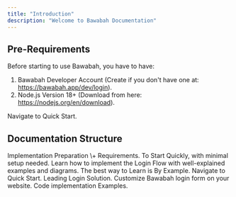 ```yaml
---
title: "Introduction"
description: "Welcome to Bawabah Documentation"
---
```


## Pre-Requirements

Before starting to use Bawabah, you have to have:

1. Bawabah Developer Account (Create if you don't have one at: https://bawabah.app/dev/login).
2. Node.js Version 18\+ (Download from here: https://nodejs.org/en/download).

<Card title="Ready To Start?" icon="rocket" horizontal href="/en/quickstart">
  Navigate to Quick Start.
</Card>

## Documentation Structure

<Steps>
  <Step title="Introduction" icon="book" iconType="solid">
    Implementation Preparation \+ Requirements.
  </Step>
  <Step title="Quick Start" icon="rocket" iconType="solid">
    To Start Quickly, with minimal setup needed.
  </Step>
  <Step title="Development" icon="code" iconType="solid">
    Learn how to implement the Login Flow with well-explained examples and diagrams.
  </Step>
  <Step title="Examples" icon="flask" iconType="solid">
    The best way to Learn is By Example.
  </Step>
</Steps>

<Columns cols={2}>
  <Card title="Quick Start" icon="rocket" iconType="regular" href="/en/quickstart">
    Navigate to Quick Start.
  </Card>
  <Card title="Hosted Login" icon="page" href="/en/hosted">
    Leading Login Solution.
  </Card>
  <Card title="Form Login" icon="envelope" href="/en/form">
    Customize Bawabah login form on your website.
  </Card>
  <Card title="Examples" icon="flask" href="/en/examples">
    Code implementation Examples.
  </Card>
</Columns>